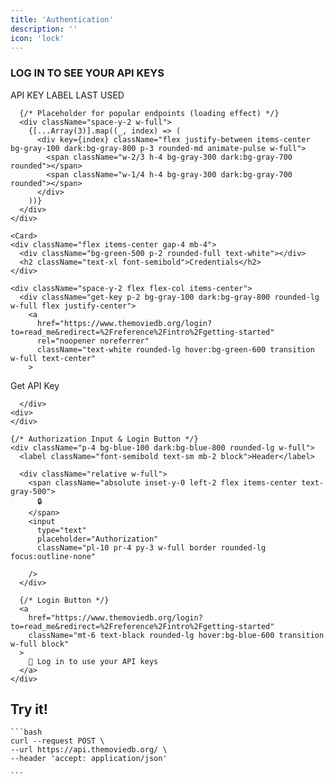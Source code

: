 ---
title: 'Authentication'
description: ''
icon: 'lock'
---

<div className="response-container mt-6">
  <ResponseField className="w-full max-w-full">
    <h3 className="text-sm mb-5 font-semibold text-gray-800 dark:text-gray-300">LOG IN TO SEE YOUR API KEYS</h3>
    <div className="bg-white dark:bg-gray-900 p-2 sm:p-4 rounded-lg border border-gray-200 dark:border-gray-700 w-full max-w-full flex flex-col">
      <div className="flex items-center mb-3">
        <span className="text-xs text-gray-400 mx-6">API KEY</span>
        <span className="text-xs text-gray-400 mx-6  px-12">LABEL</span>
        <span className="text-xs text-gray-400 mx-6 px-12">LAST USED</span>
      </div>
      
      {/* Placeholder for popular endpoints (loading effect) */}
      <div className="space-y-2 w-full">
        {[...Array(3)].map((_, index) => (
          <div key={index} className="flex justify-between items-center bg-gray-100 dark:bg-gray-800 p-3 rounded-md animate-pulse w-full">
            <span className="w-2/3 h-4 bg-gray-300 dark:bg-gray-700 rounded"></span>
            <span className="w-1/4 h-4 bg-gray-300 dark:bg-gray-700 rounded"></span>
          </div>
        ))}
      </div>
    </div>
  </ResponseField>
</div>

    <Card>
    <div className="flex items-center gap-4 mb-4">
      <div className="bg-green-500 p-2 rounded-full text-white"></div>
      <h2 className="text-xl font-semibold">Credentials</h2>
    </div>

    <div className="space-y-2 flex flex-col items-center">
      <div className="get-key p-2 bg-gray-100 dark:bg-gray-800 rounded-lg w-full flex justify-center">
        <a  
          href="https://www.themoviedb.org/login?to=read_me&redirect=%2Freference%2Fintro%2Fgetting-started" 
          rel="noopener noreferrer"
          className="text-white rounded-lg hover:bg-green-600 transition w-full text-center"
        >
  Get API Key
</a>

      </div>
    <div>
    </div>

    {/* Authorization Input & Login Button */}
    <div className="p-4 bg-blue-100 dark:bg-blue-800 rounded-lg w-full">
      <label className="font-semibold text-sm mb-2 block">Header</label>
    
      <div className="relative w-full">
        <span className="absolute inset-y-0 left-2 flex items-center text-gray-500">
          🔒
        </span>
        <input 
          type="text" 
          placeholder="Authorization"
          className="pl-10 pr-4 py-3 w-full border rounded-lg focus:outline-none"

        />
      </div>

      {/* Login Button */}
      <a 
        href="https://www.themoviedb.org/login?to=read_me&redirect=%2Freference%2Fintro%2Fgetting-started"
        className="mt-6 text-black rounded-lg hover:bg-blue-600 transition w-full block"
      >
        🔑 Log in to use your API keys
      </a>
    </div>
  </div>

  </Card>

  <Card>
    <div className="flex items-center gap-4 mb-4">
      <div className="bg-purple-500 p-2 rounded-full text-white"></div>
      <h2 className="text-xl font-semibold">Try it!</h2>
    </div>
  </Card>

    ```bash
    curl --request POST \
    --url https://api.themoviedb.org/ \
    --header 'accept: application/json'

    ```
